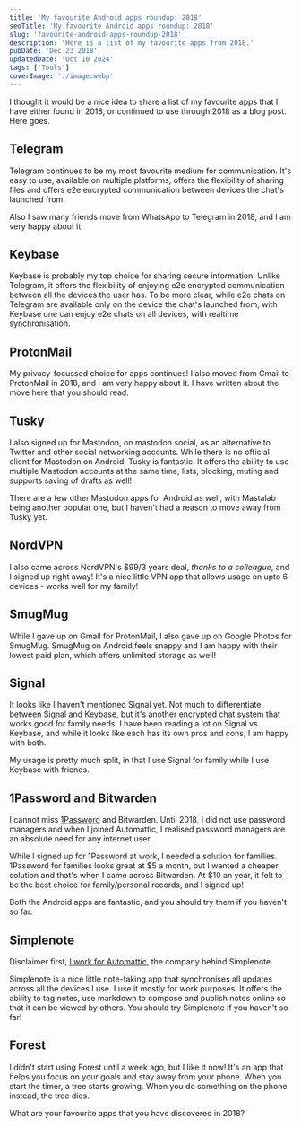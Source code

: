 ```yaml
---
title: 'My favourite Android apps roundup: 2018'
seoTitle: 'My favourite Android apps roundup: 2018'
slug: 'favourite-android-apps-roundup-2018'
description: 'Here is a list of my favourite apps from 2018.'
pubDate: 'Dec 23 2018'
updatedDate: 'Oct 10 2024'
tags: ['Tools']
coverImage: './image.webp'
---
```


I thought it would be a nice idea to share a list of my favourite apps that I have either found in 2018, or continued to use through 2018 as a blog post. Here goes.

## Telegram

Telegram continues to be my most favourite medium for communication. It's easy to use, available on multiple platforms, offers the flexibility of sharing files and offers e2e encrypted communication between devices the chat's launched from.

Also I saw many friends move from WhatsApp to Telegram in 2018, and I am very happy about it.

## Keybase

Keybase is probably my top choice for sharing secure information. Unlike Telegram, it offers the flexibility of enjoying e2e encrypted communication between all the devices the user has. To be more clear, while e2e chats on Telegram are available only on the device the chat's launched from, with Keybase one can enjoy e2e chats on all devices, with realtime synchronisation.

## ProtonMail

My privacy-focussed choice for apps continues! I also moved from Gmail to ProtonMail in 2018, and I am very happy about it. I have written about the move here that you should read.

## Tusky

I also signed up for Mastodon, on mastodon.social, as an alternative to Twitter and other social networking accounts. While there is no official client for Mastodon on Android, Tusky is fantastic. It offers the ability to use multiple Mastodon accounts at the same time, lists, blocking, muting and supports saving of drafts as well!

There are a few other Mastodon apps for Android as well, with Mastalab being another popular one, but I haven't had a reason to move away from Tusky yet.

## NordVPN

I also came across NordVPN's $99/3 years deal, _thanks to a colleague_, and I signed up right away! It's a nice little VPN app that allows usage on upto 6 devices - works well for my family!

## SmugMug

While I gave up on Gmail for ProtonMail, I also gave up on Google Photos for SmugMug. SmugMug on Android feels snappy and I am happy with their lowest paid plan, which offers unlimited storage as well!

## Signal

It looks like I haven't mentioned Signal yet. Not much to differentiate between Signal and Keybase, but it's another encrypted chat system that works good for family needs. I have been reading a lot on Signal vs Keybase, and while it looks like each has its own pros and cons, I am happy with both.

My usage is pretty much split, in that I use Signal for family while I use Keybase with friends.

## 1Password and Bitwarden

I cannot miss [1Password](https://www.arun.blog/post/6-months-1password-trial/) and Bitwarden. Until 2018, I did not use password managers and when I joined Automattic, I realised password managers are an absolute need for any internet user.

While I signed up for 1Password at work, I needed a solution for families. 1Password for families looks great at $5 a month, but I wanted a cheaper solution and that's when I came across Bitwarden. At $10 an year, it felt to be the best choice for family/personal records, and I signed up!

Both the Android apps are fantastic, and you should try them if you haven't so far.

## Simplenote

Disclaimer first, [I work for Automattic](https://www.arun.blog/post/automattic/), the company behind Simplenote.

Simplenote is a nice little note-taking app that synchronises all updates across all the devices I use. I use it mostly for work purposes. It offers the ability to tag notes, use markdown to compose and publish notes online so that it can be viewed by others. You should try Simplenote if you haven't so far!

## Forest

I didn't start using Forest until a week ago, but I like it now! It's an app that helps you focus on your goals and stay away from your phone. When you start the timer, a tree starts growing. When you do something on the phone instead, the tree dies.

What are your favourite apps that you have discovered in 2018?
